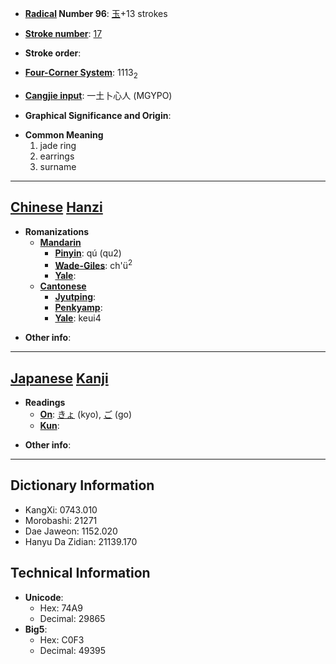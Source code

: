 * '''[[Wiktionary:Chinese radical index| Radical]] Number 96''': [[Wiktionary:Chinese radical index 玉|玉]]+13 strokes

* '''[[Wiktionary:Chinese total strokes index|Stroke number]]''': [[Wiktionary:Chinese total strokes index 17|17]]

* '''Stroke order''': 

* '''[[Wiktionary:Chinese four corner index|Four-Corner System]]''': 1113<sub>2</sub>

* '''[[Wiktionary:Chinese Cangjie index|Cangjie input]]''': 一土卜心人 (MGYPO)

* '''Graphical Significance and Origin''': 

* '''Common Meaning'''
*#jade ring
*# earrings
*# surname


----

== [[Chinese]] [[Hanzi]] ==

* '''Romanizations'''
** '''[[Mandarin]]'''
*** '''[[Pinyin]]''': qú (qu2)
*** '''[[Wade-Giles]]''': ch'ü<sup>2</sup>
*** '''[[Yale]]''': 
** '''[[Cantonese]]'''
*** '''[[Jyutping]]''':
*** '''[[Penkyamp]]''': 
*** '''[[Yale]]''': keui4

* '''Other info''': 

----

== [[Japanese]] [[Kanji]] ==

* '''Readings'''
** '''[[On]]''': [[きょ]] (kyo), [[ご]] (go)
** '''[[Kun]]''': 

* '''Other info''':  

----

== Dictionary Information ==

* KangXi: 0743.010
* Morobashi: 21271
* Dae Jaweon: 1152.020
* Hanyu Da Zidian: 21139.170

== Technical Information ==

* '''Unicode''':
** Hex: 74A9
** Decimal: 29865
* '''Big5''':
** Hex: C0F3
** Decimal: 49395